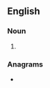 ==English==

===Noun===
{{head|en|noun plural form}}

# {{plural of|naik|lang=en}}

===Anagrams===
* {{anagrams|en|a=aikns|Akins|Askin|Inkas|ask in|askin'|kains|kinas|skain}}